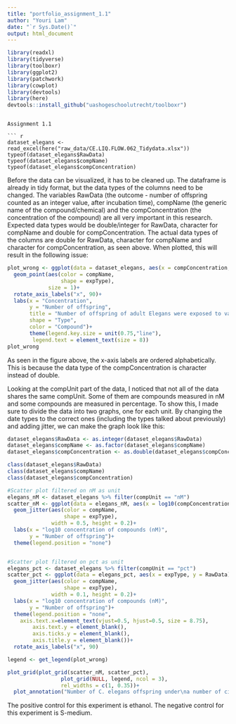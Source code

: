 ```yaml
---
title: "portfolio_assignment_1.1"
author: "Youri Lam"
date: "`r Sys.Date()`"
output: html_document
---
```


```r
library(readxl)
library(tidyverse)
library(toolboxr)
library(ggplot2)
library(patchwork)
library(cowplot)
library(devtools)
library(here)
devtools::install_github("uashogeschoolutrecht/toolboxr")
```
```

Assignment 1.1

``` r
dataset_elegans <- read_excel(here("raw_data/CE.LIQ.FLOW.062_Tidydata.xlsx"))
typeof(dataset_elegans$RawData)
typeof(dataset_elegans$compName)
typeof(dataset_elegans$compConcentration)
```

Before the data can be visualized, it has to be cleaned up. The dataframe is already in tidy format, but the data types of the columns need to be changed. The variables RawData (the outcome - number of offspring counted as an integer value, after incubation time), compName (the generic name of the compound/chemical) and the compConcentration (the concentration of the compound) are all very important in this research. Expected data types would be double/integer for RawData, character for compName and double for compConcentration. The actual data types of the columns are double for RawData, character for compName and character for compConcentration, as seen above. When plotted, this will result in the following issue: 

```r

plot_wrong <- ggplot(data = dataset_elegans, aes(x = compConcentration, y = RawData))+
  geom_point(aes(color = compName,
                 shape = expType),
             size = 1)+
  rotate_axis_labels("x", 90)+
  labs(x = "Concentration",
       y = "Number of offspring",
       title = "Number of offspring of adult Elegans were exposed to varying concentrations of different compounds, alphabetical",
       shape = "Type",
       color = "Compound")+
       theme(legend.key.size = unit(0.75,"line"),
        legend.text = element_text(size = 8))
plot_wrong
```

As seen in the figure above, the x-axis labels are ordered alphabetically. This is because the data type of the compConcentration is character instead of double. 

Looking at the compUnit part of the data, I noticed that not all of the data shares the same compUnit. Some of them are compounds measured in nM and some compounds are measured in percentage. To show this, I made sure to divide the data into two graphs, one for each unit. By changing the date types to the correct ones (including the types talked about previously) and adding jitter, we can make the graph look like this:

```r
dataset_elegans$RawData <- as.integer(dataset_elegans$RawData)
dataset_elegans$compName <- as.factor(dataset_elegans$compName)
dataset_elegans$compConcentration <- as.double(dataset_elegans$compConcentration)

class(dataset_elegans$RawData)
class(dataset_elegans$compName)
class(dataset_elegans$compConcentration)
```

```r
#Scatter plot filtered on nM as unit
elegans_nM <- dataset_elegans %>% filter(compUnit == "nM")
scatter_nM <- ggplot(data = elegans_nM, aes(x = log10(compConcentration), y = RawData))+
  geom_jitter(aes(color = compName, 
                  shape = expType),
              width = 0.5, height = 0.2)+
  labs(x = "log10 concentration of compounds (nM)",
       y = "Number of offspring")+
  theme(legend.position = "none")


#Scatter plot filtered on pct as unit
elegans_pct <- dataset_elegans %>% filter(compUnit == "pct")
scatter_pct <- ggplot(data = elegans_pct, aes(x = expType, y = RawData))+
  geom_jitter(aes(color = compName, 
                  shape = expType),
              width = 0.1, height = 0.2)+
  labs(x = "log10 concentration of compounds (nM)",
       y = "Number of offspring")+
  theme(legend.position = "none",
    axis.text.x=element_text(vjust=0.5, hjust=0.5, size = 8.75),
        axis.text.y = element_blank(), 
        axis.ticks.y = element_blank(), 
        axis.title.y = element_blank())+
  rotate_axis_labels("x", 90)

legend <- get_legend(plot_wrong)

plot_grid(plot_grid(scatter_nM, scatter_pct),
                 plot_grid(NULL, legend, ncol = 3),
                 rel_widths = c(1, 0.35))+
  plot_annotation("Number of C. elegans offspring under\na number of circumstances")
```

The positive control for this experiment is ethanol. The negative control for this experiment is S-medium.
